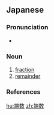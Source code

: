 ==Japanese==
{{ja-kanjitab|は|すう|yomi=y}}

===Pronunciation===
* {{ja-pron|はすう|y=y|acc=2|acc_ref=NHK}}

===Noun===
{{ja-noun|はすう}}

# [[fraction]]
# [[remainder]]
#: {{ja-usex|千円未満の端数を切り捨てる|せん えん みまん の はすう を きりすてる|discard amounts under 1000 yen}}

===References===
<references/>

[[hu:端数]]
[[zh:端数]]